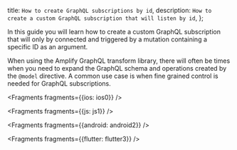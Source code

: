   title: `How to create GraphQL subscriptions by id`,
  description: `How to create a custom GraphQL subscription that will listen by id`,
};

In this guide you will learn how to create a custom GraphQL subscription that will only by connected and triggered by a mutation containing a specific ID as an argument.

When using the Amplify GraphQL transform library, there will often be times when you need to expand the GraphQL schema and operations created by the `@model` directive. A common use case is when fine grained control is needed for GraphQL subscriptions.


<Fragments fragments={{ios: ios0}} />


<Fragments fragments={{js: js1}} />


<Fragments fragments={{android: android2}} />


<Fragments fragments={{flutter: flutter3}} />
